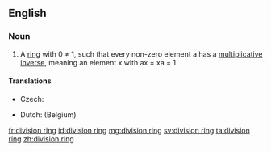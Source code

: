 ==English==
{{wikipedia}}

===Noun===
{{en-noun|head=[[division]] [[ring]]}}

# {{algebra}} A [[ring]] with 0 ≠ 1, such that every non-zero element a has a [[multiplicative inverse]], meaning an element x with ax = xa = 1.

====Translations====
{{trans-top|algebraic concept}}
* Czech: {{t+|cs|těleso|n}}
{{trans-mid}}
* Dutch: {{t+|nl|lichaam|n}} (Belgium)
{{trans-bottom}}

[[fr:division ring]]
[[id:division ring]]
[[mg:division ring]]
[[sv:division ring]]
[[ta:division ring]]
[[zh:division ring]]